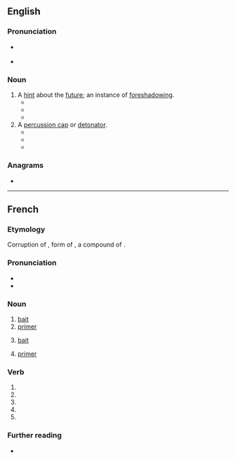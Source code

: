 {{also|amorcé}}
==English==

===Pronunciation===
* {{a|GA}} {{IPA|en|/əˈmɔɹs/}}
* {{a|RP}} {{IPA|en|/əˈmɔːs/}}

===Noun===
{{en-noun}}

# A [[hint]] about the [[future]]; an instance of [[foreshadowing]].
#* {{quote-book|en|title=European Diary: 1977-1981|author=Roy Jenkins|year=1989|page=225|passage=The anti-Americanism — or anti-Carterism, because Schmidt is basically pro-American — was in a way worrying, although if the dollar crisis is such an '''amorce''' for economic and monetary union, I am prepared, up to a point, to go along with it.}}
#* {{quote-book|en|title=Francophone African Women Writers|author=Irène Assiba d' Almeida|year=1994|page=103|ISBN=081301302X|passage=The word mourning is such an '''amorce''', which prefigures the novel's denouement and also suggests that Jean's rejection of their daughter is tantamount to "killing" her.}}
#* {{quote-book|en|title=Afterlife and Narrative in Contemporary Fiction|author=Alice Bennett|year=2012|page=93|ISBN=0230364241|passage=Penelope's reference to her future awareness of this grave mistake is half proleptic and half what Genette terms an '''amorce''': the establishment of anticipation for the development of the plot through hints about future events.}}
# A [[percussion cap]] or [[detonator]].
#* {{quote-book|en|title=Explosives Act, 1875|author=Great Britain Home Office|year=1912|page=12|passage=In March Messrs. Philip Morris & Co., Ltd., imported without a licence a consignment of 500 imitation cigarette cases, each containing a roll of '''amorces''' arranged in such a manner that an '''amorce''' was fired each time the case was opened, and the goods were placed under dentention by the Customs.}}
#* {{quote-book|en|title=The Mysterious Island|author=Jules Verne|year=1918|passage=Cyrus Harding would certainly have been able to fabricate an '''amorce'''. In default of fulminate, he could easily obtain a substance similar to gun-cotton, since he had azotic acid at his disposal.}}
#* {{quote-book|en|title=August|author=Gerard Woodward|year=2002|page=37|ISBN=0099286920|passage=In her hand she'd held a silver pistol which she'd pointed at Aldous's head and fired five times, five sharp cracks and some blue smoke from the '''amorces''' smelling of fireworks.}}

===Anagrams===
* {{anagrams|en|a=acemor|Camero|Morace|ceroma}}

----

==French==
{{wikipedia|lang=fr}}

===Etymology===
Corruption of {{etyl|fro|fr}} {{m|fro|amorse}}, form of {{m|fro|amordre}}, a compound of {{m|fro|mordre}}.

===Pronunciation===
* {{fr-IPA|pos=vnv}}
* {{audio|fr|LL-Q150 (fra)-Lepticed7-amorce.wav|Audio}}

===Noun===
{{fr-noun|f}}

# [[bait]] {{gloss|used to catch fish}}
# [[primer]] {{gloss|substance used to start a fire}}
# {{lb|fr|figuratively}} [[bait]]
# {{lb|fr|biology}} [[primer]] {{gloss|strand}}

===Verb===
{{head|fr|verb form}}

# {{inflection of|fr|amorcer||1|s|pres|indc}}
# {{inflection of|fr|amorcer||3|s|pres|indc}}
# {{inflection of|fr|amorcer||1|s|pres|subj}}
# {{inflection of|fr|amorcer||3|s|pres|subj}}
# {{inflection of|fr|amorcer||2|s|impr}}

===Further reading===
* {{R:TLFi}}